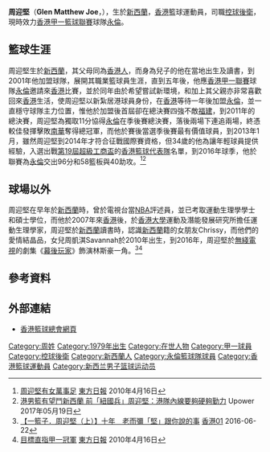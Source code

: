 {{Infobox basketball biography
| name         = 周迎堅 <br /> Glen Joe
| image        = 
| position     = [[控球後衛|控球後衛]] / [[小前鋒|小前鋒]]
| height_m     = 1.90
| weight_kg    = 56
| league       = [[香港男子甲一組籃球聯賽|香港甲一籃球聯賽]]
| team         = [[永倫籃球隊|永倫]]
| number       = 13
| nationality  = {{flagicon|HKG}} [[香港|香港]]
| birth_date   = {{Birth date and age|1979|10|13|mf=y}}
| birth_place  = {{flagicon|NZL}} [[新西蘭|新西蘭]]
| high_school  = 
| college      = [[奧克蘭大學|奧克蘭大學]]
| career_start = 2001
| career_end   = 
| years1       = 2001–2006
| team1        = {{link-en|威靈頓聖徒籃球隊|Wellington Saints|威靈頓聖徒}}
| years2       = 2006–
| team2        = [[永倫籃球會|永倫]]
| awards       = 
* {{link-en|新西蘭國家籃球聯賽|National Basketball League (New Zealand)|新西蘭國家籃球聯賽冠軍}}（2003）
* Adidas街頭籃球賽冠軍（2013）
* 英華皕載籃球明星邀請賽冠軍（2017）
* [[香港男子甲一組籃球聯賽|香港甲一組籃球聯賽]] 最有價值球員（2011）
* [[香港男子甲一組籃球聯賽|香港高級組銀牌冠軍]]（2011、2014、2018）
* [[香港男子甲一組籃球聯賽|香港甲一聯賽總冠軍]]（2009、2010、2011、2014、2015）
}}

'''周迎堅'''（'''Glen Matthew Joe'''，{{bd|1979年|10月13日}}），生於[[新西蘭|新西蘭]]，[[香港|香港]]籃球運動員，司職[[控球後衛|控球後衛]]，現時效力[[香港男子甲一組籃球聯賽|香港甲一籃球聯賽]]球隊[[永倫籃球會|永倫]]。

==籃球生涯==
周迎堅生於[[新西蘭|新西蘭]]，其父母同為[[香港人|香港人]]，而身為兒子的他在當地出生及讀書，到2001年他加盟{{link-en|新西蘭國家籃球聯賽|National Basketball League (New Zealand)}}球隊{{link-en|威靈頓聖徒籃球隊|Wellington Saints|威靈頓聖徒}}，展開其職業籃球員生涯，直到五年後，他應[[香港男子甲一組籃球聯賽|香港甲一聯賽]]球隊[[永倫籃球隊|永倫]]邀請來[[香港|香港]]比賽，並於同年由於希望嘗試新環境，和加上其父親亦非常喜歡回來[[香港|香港]]生活，使周迎堅以新紮居港球員身份，在[[香港|香港]]等待一年後加盟[[永倫籃球隊|永倫]]，並一直穩守球隊主力位置，惟他於加盟後首屆卻在總決賽四強不敵[[福建籃球隊|福建]]，到2011年的總決賽，周迎堅為獨取11分協得[[永倫籃球隊|永倫]]在季後賽總決賽，落後兩場下連追兩場，終憑較佳發揮擊敗[[南華籃球隊|南華]]奪得總冠軍，而他於賽後當選季後賽最有價值球員，到2013年1月，雖然周迎堅到2014年才符合征戰國際賽資格，但34歲的他為讓年輕球員提供經驗，入選出戰[[超級工商盃籃球賽|第19屆超級工商盃]]的[[香港男子籃球代表隊|香港籃球代表隊]]名單，到2016年球季，他於聯賽為[[永倫籃球隊|永倫]]交出96分和58籃板與40助攻。<ref>[http://orientaldaily.on.cc/cnt/sport/20100416/00286_008.html 周迎堅有女萬事足] {{Wayback|url=http://orientaldaily.on.cc/cnt/sport/20100416/00286_008.html |date=20170511004944 }} [[東方日報|東方日報]] 2010年4月16日</ref><ref>[https://www.upower.com.hk/article/57258-%E6%B8%AF%E7%94%B7%E7%B1%83%E6%9C%89%E6%9C%9B%E9%AC%A5%E6%96%B0%E8%A5%BF%E8%98%AD-%E5%89%8D%E3%80%8C%E7%B4%90%E5%9C%8B%E5%85%B5%E3%80%8D%E5%91%A8%E8%BF%8E%E5%A0%85%EF%BC%9A%E6%B8%AF%E9%9A%8A%E5%85%A7 港男籃有望鬥新西蘭 前「紐國兵」周迎堅：港隊內線要夠硬夠勤力] {{Wayback|url=https://www.upower.com.hk/article/57258-%E6%B8%AF%E7%94%B7%E7%B1%83%E6%9C%89%E6%9C%9B%E9%AC%A5%E6%96%B0%E8%A5%BF%E8%98%AD-%E5%89%8D%E3%80%8C%E7%B4%90%E5%9C%8B%E5%85%B5%E3%80%8D%E5%91%A8%E8%BF%8E%E5%A0%85%EF%BC%9A%E6%B8%AF%E9%9A%8A%E5%85%A7 |date=20171201131841 }} Upower 2017年05月19日</ref>

==球場以外==
周迎堅在早年於[[新西蘭|新西蘭]]時，曾於電視台當[[NBA|NBA]]評述員，並已考取運動生理學學士和碩士學位，而他於2007年來[[香港|香港]]後，於[[香港大學|香港大學]]運動及潛能發展研究所擔任運動生理學家，周迎堅於[[新西蘭|新西蘭]]讀書時，認識[[新西蘭|新西蘭]]籍的女朋友Chrissy，而他們的愛情結晶品，女兒周凱淇Savannah於2010年出生，到2016年，周迎堅於[[無綫電視|無綫電視]]的劇集《[[幕後玩家|幕後玩家]]》飾演林斯豪一角。<ref>[http://www.hk01.com/%E9%AB%94%E8%82%B2/27286/-%E4%B8%80%E7%B1%83%E5%AD%90-%E5%91%A8%E8%BF%8E%E5%A0%85-%E4%B8%8A-%E5%8D%81%E5%B9%B4-%E8%80%81%E8%80%8C%E5%BD%8C-%E5%A0%85-%E8%B7%9F%E4%BD%A0%E8%AA%AA%E7%9A%84%E4%BA%8B 【一籃子．周迎堅（上）】十年　老而彌「堅」跟你說的事] {{Wayback|url=http://www.hk01.com/%E9%AB%94%E8%82%B2/27286/-%E4%B8%80%E7%B1%83%E5%AD%90-%E5%91%A8%E8%BF%8E%E5%A0%85-%E4%B8%8A-%E5%8D%81%E5%B9%B4-%E8%80%81%E8%80%8C%E5%BD%8C-%E5%A0%85-%E8%B7%9F%E4%BD%A0%E8%AA%AA%E7%9A%84%E4%BA%8B |date=20160624233058 }} [[香港01|香港01]] 2016-06-22</ref><ref>[http://orientaldaily.on.cc/cnt/sport/20100416/00286_009.html 目標直指甲一冠軍] {{Wayback|url=http://orientaldaily.on.cc/cnt/sport/20100416/00286_009.html |date=20171201043924 }} [[東方日報|東方日報]] 2010年4月16日</ref>

==參考資料==
{{reflist}}

==外部連結==
*[http://www.basketball.org.hk/ 香港籃球總會網頁]{{Wayback|url=http://www.basketball.org.hk/ |date=20160630214738 }}

{{DEFAULTSORT:Glen Matthew Joe}}
[[Category:周姓|Category:周姓]]
[[Category:1979年出生|Category:1979年出生]]
[[Category:在世人物|Category:在世人物]]
[[Category:甲一球員|Category:甲一球員]]
[[Category:控球後衛|Category:控球後衛]]
[[Category:新西蘭人|Category:新西蘭人]]
[[Category:永倫籃球隊球員|Category:永倫籃球隊球員]]
[[Category:香港籃球運動員|Category:香港籃球運動員]]
[[Category:新西兰男子篮球运动员|Category:新西兰男子篮球运动员]]